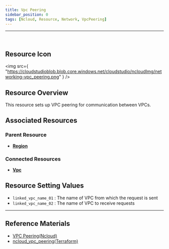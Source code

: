 ```yaml
---
title: Vpc Peering
sidebar_position: 0
tags: [Ncloud, Resource, Network, VpcPeering]
---
```


<hr />
<br />

## Resource Icon

<img
    src={
        "https://cloudstudioblob.blob.core.windows.net/cloudstudio/ncloudImg/networking-vpc_peering.png"
    }
/>

## Resource Overview

This resource sets up VPC peering for communication between VPCs.

## Associated Resources

### Parent Resource

-   [**Region**](https://docs.cstudio.app/en/docs/resource/ncloud/Base/Region)

### Connected Resources

-   [**Vpc**](https://docs.cstudio.app/en/docs/resource/ncloud/Networking/Vpc)

## Resource Setting Values

-   `linked_vpc_name_01` : The name of VPC from which the request is sent
-   `linked_vpc_name_02` : The name of VPC to receive requests

---

## Reference Materials

-   [VPC Peering(Ncloud)](https://guide.ncloud-docs.com/en/en/docs/networking-vpc-vpcdetailedpeering)
-   [ncloud_vpc_peering(Terraform)](https://registry.terraform.io/providers/NaverCloudPlatform/ncloud/latest/en/docs/resources/vpc_peering)
